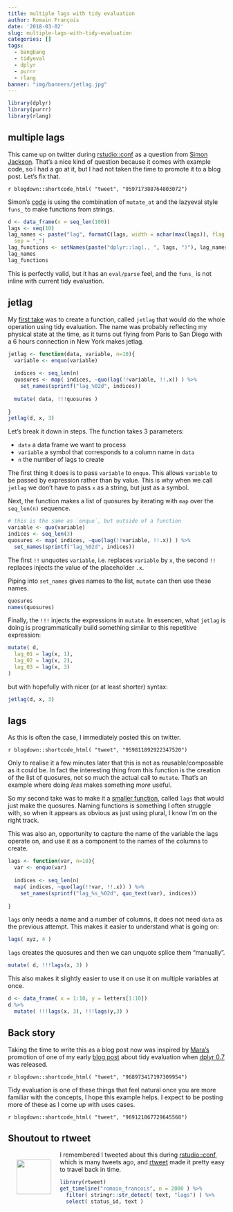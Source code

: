 ```yaml
---
title: multiple lags with tidy evaluation
author: Romain François
date: '2018-03-02'
slug: multiple-lags-with-tidy-evaluation
categories: []
tags:
  - bangbang
  - tidyeval
  - dplyr
  - purrr
  - rlang
banner: "img/banners/jetlag.jpg"
---
```


```r
library(dplyr)
library(purrr)
library(rlang)
```

## multiple lags

This came up on twitter during [rstudio::conf](https://www.rstudio.com/conference/) as 
a question from [Simon Jackson](https://twitter.com/drsimonj). That's a nice kind of question
because it comes with example code, so I had a go at it, but I had not taken the time to 
promote it to a blog post. Let's fix that. 

`r blogdown::shortcode_html( "tweet", "959717388764803072")`

Simon's [code](https://gist.github.com/drsimonj/2038ff9f9c67063f384f10fac95de566) is using 
the combination of `mutate_at` and the lazyeval style `funs_` to make functions from strings. 

```r
d <- data_frame(x = seq_len(100))
lags <- seq(10)
lag_names <- paste("lag", formatC(lags, width = nchar(max(lags)), flag = "0"), 
  sep = "_")
lag_functions <- setNames(paste("dplyr::lag(., ", lags, ")"), lag_names)
lag_names
lag_functions
```

This is perfectly valid, but it has an `eval/parse` feel, and the `funs_` is not 
inline with current tidy evaluation. 

## jetlag

My [first take](https://gist.github.com/romainfrancois/6a2203faacfa8ae849f29f83b56e01da) 
was to create a function, called `jetlag` that would do the 
whole operation using tidy evaluation. <span class="note">The name was probably reflecting my
physical state at the time, as it turns out flying from Paris to San Diego with 
a 6 hours connection in New York makes jetlag. </span>

```r
jetlag <- function(data, variable, n=10){
  variable <- enquo(variable)
  
  indices <- seq_len(n)
  quosures <- map( indices, ~quo(lag(!!variable, !!.x)) ) %>% 
    set_names(sprintf("lag_%02d", indices))
  
  mutate( data, !!!quosures )
  
}
jetlag(d, x, 3)
```

Let's break it down in steps. The function takes 3 parameters: 

 - `data` a data frame we want to process
 - `variable` a symbol that corresponds to a column name in `data`
 - `n` the number of lags to create
 
The first thing it does is to pass `variable` to `enquo`. This allows `variable` to be 
passed by expression rather than by value. This is why when we call `jetlag` we
don't have to pass `x` as a string, but just as a symbol. 
 
Next, the function makes a list of quosures  by iterating with `map` over the 
`seq_len(n)` sequence. 

```r
# this is the same as `enquo`, but outside of a function
variable <- quo(variable)
indices <- seq_len(3)
quosures <- map( indices, ~quo(lag(!!variable, !!.x)) ) %>% 
  set_names(sprintf("lag_%02d", indices))
```

The first `!!` unquotes `variable`, i.e. replaces `variable` by `x`, the second 
`!!` replaces injects the value of the placeholder `.x`. 

Piping into `set_names` gives names to the list, `mutate` can then use these names. 

```r
quosures
names(quosures)
```

Finally, the `!!!` injects the expressions in `mutate`. In essencen, what `jetlag` is doing is
programmatically build something similar to this repetitive expression: 

```r
mutate( d, 
  lag_01 = lag(x, 1), 
  lag_02 = lag(x, 2), 
  lag_03 = lag(x, 3)
)
```

but with hopefully with nicer (or at least shorter) syntax: 

```r
jetlag(d, x, 3)
```

## lags

As this is often the case, I immediately posted this on twitter. 

`r blogdown::shortcode_html( "tweet", "959811892922347520")`

Only to realise it a few minutes later that this is not as 
reusable/composable as it could be. In fact the interesting
thing from this function is the creation of the list of quosures, not so much the 
actual call to `mutate`. That's an example where doing *less* makes something *more*
useful. 

So my second take was to make it a 
[smaller function](https://gist.github.com/romainfrancois/469ed8224ba4be48befec28cb1e1ff80), called `lags`
that would just make the quosures. Naming functions is something 
I often struggle with, so when it appears as obvious as just using plural, 
I know I'm on the right track. 

This was also an, opportunity to capture the name of the variable the lags 
operate on, and use it as a component to the names of the columns to create. 

```r
lags <- function(var, n=10){
  var <- enquo(var)
  
  indices <- seq_len(n)
  map( indices, ~quo(lag(!!var, !!.x)) ) %>% 
    set_names(sprintf("lag_%s_%02d", quo_text(var), indices))
  
}
```

`lags` only needs a name and a number of columns, it does not need `data` as the 
previous attempt. This makes it easier to understand what is going on: 

```r
lags( xyz, 4 )
```

`lags` creates the quosures and then we can unquote splice them "manually". 

```r
mutate( d, !!!lags(x, 3) )
```

This also makes it slightly easier to use it on use it on multiple variables at once. 


```r
d <- data_frame( x = 1:10, y = letters[1:10])
d %>% 
  mutate( !!!lags(x, 3), !!!lags(y,3) )
```

## Back story

Taking the time to write this as a blog post now was inspired by [Mara's](https://twitter.com/dataandme)
promotion of one of my early [blog post](https://purrple.cat/blog/2017/06/28/filter-with-context/)
about tidy evaluation when [dplyr 0.7](https://blog.rstudio.com/2017/06/13/dplyr-0-7-0/) was released. 

`r blogdown::shortcode_html( "tweet", "968973417197309954")`

Tidy evaluation is one of these things that feel natural once you are more familiar with the concepts, 
I hope this example helps. I expect to be posting more of these as I come up with uses cases. 

`r blogdown::shortcode_html( "tweet", "969121867729645568")`

## Shoutout to rtweet


<img src="https://raw.githubusercontent.com/mkearney/rtweet/master/man/figures/logo.png" style="float:left; height: 80px; margin: 20px " />

I remembered I tweeted about this during [rstudio::conf](https://www.rstudio.com/conference/), which is many tweets ago, 
and [rtweet](https://github.com/mkearney/rtweet) made it pretty easy to travel back in time.  

```r
library(rtweet)
get_timeline("romain_francois", n = 2000 ) %>% 
  filter( stringr::str_detect( text, "lags") ) %>% 
  select( status_id, text )
```

